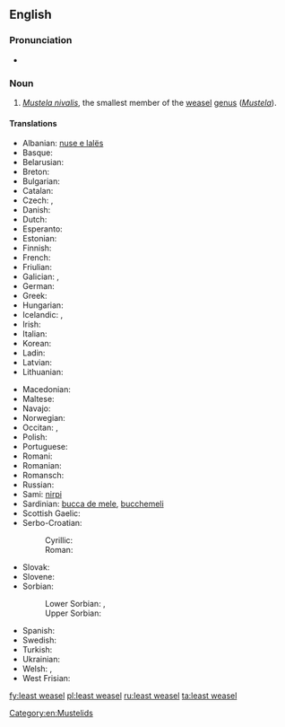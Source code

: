 ==English==

===Pronunciation===
* {{IPA|/ˈliːstˈwizəl/}}

===Noun===
{{wikipedia}}
{{en-noun|head=[[least]] [[weasel]]}}

# ''[[Mustela nivalis]]'', the smallest member of the [[weasel]] [[genus]] (''[[Mustela]]'').

====Translations====
{{trans-top|''Mustela nivalis''}}
* Albanian: [[nuse e lalës]]
* Basque: {{t+|eu|erbinude}}
* Belarusian: {{t-|be|ласка}}
* Breton: {{t-|br|kaerell}}
* Bulgarian: {{t+|bg|невестулка|tr=nevestulka}}
* Catalan: {{t-|ca|mostela|f}}
* Czech: {{t-|cs|lasice}}, {{t-|cs|kolčava}}
* Danish: {{t+|da|brud}}
* Dutch: {{t+|nl|wezel|m}}
* Esperanto: {{t-|eo|mustelo}}
* Estonian: {{t-|et|nirk}}
* Finnish: {{t+|fi|lumikko}}
* French: {{t+|fr|belette|f}}
* Friulian: {{tø|fur|bilite}}
* Galician: {{t+|gl|donicela|f}}, {{t-|gl|denociña|f}}
* German: {{t+|de|Wiesel|n}}
* Greek: {{t+|el|νυφίτσα|f|tr=nyfítsa|sc=Grek}}
* Hungarian: {{t+|hu|menyét}}
* Icelandic: {{t+|is|hreysiköttur}}, {{t-|is|vesla}}
* Irish: {{t-|ga|bláthnaid ghallda|f}}
* Italian: {{t+|it|donnola|f}}
* Korean: {{t-|ko|무산쇠족제비|tr=musansoejokjebi}}
* Ladin: {{tø|lld|belora}}
* Latvian: {{t-|lv|zebiekste}}
* Lithuanian: {{t-|lt|žebenkštis}}
{{trans-mid}}
* Macedonian: {{t-|mk|невестулка|tr=nevestulka}}
* Maltese: {{t-|mt|ballottra}}
* Navajo: {{tø|nv|dlǫ́ʼii yázhí}}
* Norwegian: {{t-|no|snømus}}
* Occitan: {{t+|oc|mostèla|f}}, {{t-|oc|polida|f}}
* Polish: {{t+|pl|łasica|f}}
* Portuguese: {{t+|pt|doninha|f}}
* Romani: {{tø|rom|boriori|f}}
* Romanian: {{t-|ro|nevăstuica}}
* Romansch: {{t-|rm|mustaila}}
* Russian: {{t+|ru|ласка|tr=laska|f}}
* Sami: [[nirpi]]
* Sardinian: [[bucca de mele]], [[bucchemeli]]
* Scottish Gaelic: {{t-|gd|neas bheag}}
* Serbo-Croatian:
*: Cyrillic: {{t-|sh|ласица|f}}
*: Roman: {{t-|sh|lasica}}
* Slovak: {{t-|sk|lasica}}
* Slovene: {{t+|sl|podlasica}}
* Sorbian:
*: Lower Sorbian: {{t0|dsb|łasyca|f}}, {{t0|dsb|łasycka|f}}
*: Upper Sorbian: {{t-|hsb|kohlica|f}}
* Spanish: {{t-|es|mostela|f}}
* Swedish: {{t-|sv|vessla}}
* Turkish: {{t+|tr|gelincik}}
* Ukrainian: {{t-|uk|ласиця|tr=lasycja}}
* Welsh: {{t-|cy|bronwen}}, {{t-|cy|gwenci}}
* West Frisian: {{t-|fy|wezeling}}
{{trans-bottom}}

[[Category:en:Mustelids]]

[[fy:least weasel]]
[[pl:least weasel]]
[[ru:least weasel]]
[[ta:least weasel]]